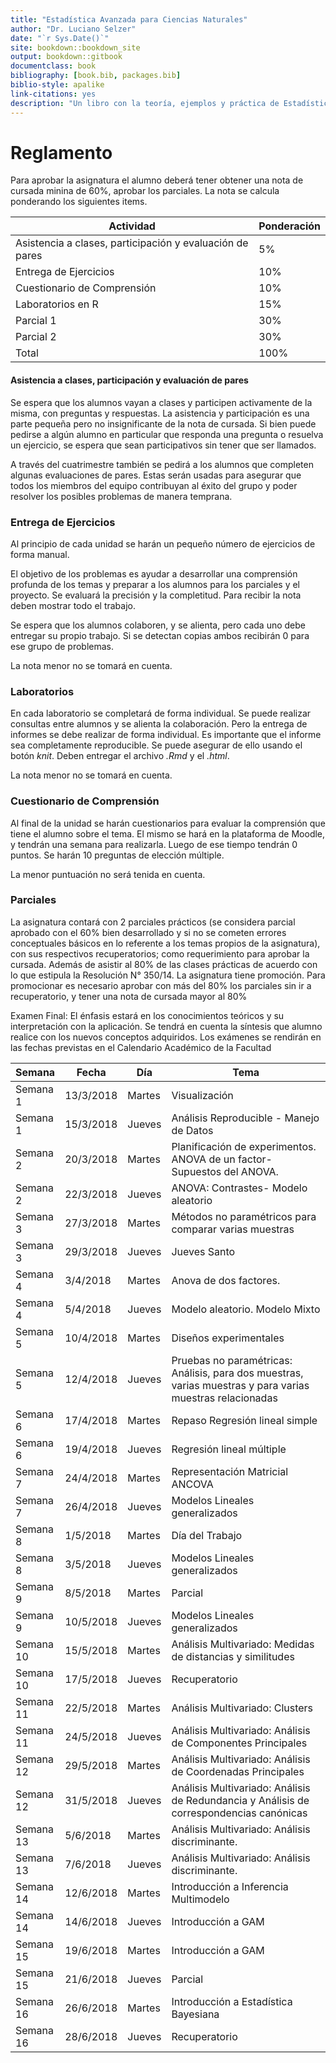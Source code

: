 ```yaml
--- 
title: "Estadística Avanzada para Ciencias Naturales"
author: "Dr. Luciano Selzer"
date: "`r Sys.Date()`"
site: bookdown::bookdown_site
output: bookdown::gitbook
documentclass: book
bibliography: [book.bib, packages.bib]
biblio-style: apalike
link-citations: yes
description: "Un libro con la teoría, ejemplos y práctica de Estadística Avanzada para Ciencias Naturales."
---
```


# Reglamento

Para aprobar la asignatura el alumno deberá tener obtener una nota de cursada
minina de 60%, aprobar los parciales. La nota se calcula ponderando los
siguientes items.

| Actividad                                                | Ponderación |
|----------------------------------------------------------|-------------|
| Asistencia a clases, participación y evaluación de pares | 5%          |
| Entrega de Ejercicios                                    | 10%         |
| Cuestionario de Comprensión                              | 10%         |
| Laboratorios en R                                        | 15%         |
| Parcial 1                                                | 30%         |
| Parcial 2                                                | 30%         |
| Total                                                    | 100%        |

#### Asistencia a clases, participación y evaluación de pares

Se espera que los alumnos vayan a clases y participen activamente de la misma,
con preguntas y respuestas. La asistencia y participación es una parte pequeña
pero no insignificante de la nota de cursada. Si bien puede pedirse a algún
alumno en particular que responda una pregunta o resuelva un ejercicio, se
espera que sean participativos sin tener que ser llamados.

A través del cuatrimestre también se pedirá a los alumnos que completen algunas
evaluaciones de pares. Estas serán usadas para asegurar que todos los miembros
del equipo contribuyan al éxito del grupo y poder resolver los posibles
problemas de manera temprana.

### Entrega de Ejercicios

Al principio de cada unidad se harán un pequeño número de ejercicios de forma
manual.

El objetivo de los problemas es ayudar a desarrollar una comprensión profunda de
los temas y preparar a los alumnos para los parciales y el proyecto. Se evaluará
la precisión y la completitud. Para recibir la nota deben mostrar todo el
trabajo.

Se espera que los alumnos colaboren, y se alienta, pero cada uno debe entregar
su propio trabajo. Si se detectan copias ambos recibirán 0 para ese grupo de
problemas.

La nota menor no se tomará en cuenta.

### Laboratorios

En cada laboratorio se completará de forma individual. Se puede realizar
consultas entre alumnos y se alienta la colaboración. Pero la entrega de
informes se debe realizar de forma individual. Es importante que el informe sea
completamente reproducible. Se puede asegurar de ello usando el botón *knit*.
Deben entregar el archivo *.Rmd* y el *.html*.

La nota menor no se tomará en cuenta.

### Cuestionario de Comprensión

Al final de la unidad se harán cuestionarios para evaluar la comprensión que
tiene el alumno sobre el tema. El mismo se hará en la plataforma de Moodle, y
tendrán una semana para realizarla. Luego de ese tiempo tendrán 0 puntos. Se
harán 10 preguntas de elección múltiple.

La menor puntuación no será tenida en cuenta.

### Parciales

La asignatura contará con 2 parciales prácticos (se considera parcial aprobado
con el 60% bien desarrollado y si no se cometen errores conceptuales básicos en
lo referente a los temas propios de la asignatura), con sus respectivos
recuperatorios; como requerimiento para aprobar la cursada. Además de asistir al
80% de las clases prácticas de acuerdo con lo que estipula la Resolución N°
350/14. La asignatura tiene promoción. Para promocionar es necesario aprobar
con más del 80% los parciales sin ir a recuperatorio, y tener una nota de 
cursada mayor al 80%

Examen Final: El énfasis estará en los conocimientos teóricos y su
interpretación con la aplicación. Se tendrá en cuenta la síntesis que alumno
realice con los nuevos conceptos adquiridos. Los exámenes se rendirán en las
fechas previstas en el Calendario Académico de la Facultad

| Semana    | Fecha     | Día    | Tema                                                                                                      |
|-----------|-----------|--------|-----------------------------------------------------------------------------------------------------------|
| Semana 1  | 13/3/2018 | Martes | Visualización                                                                                             |
| Semana 1  | 15/3/2018 | Jueves | Análisis Reproducible - Manejo de Datos                                                                   |
| Semana 2  | 20/3/2018 | Martes | Planificación de experimentos. ANOVA de un factor- Supuestos del ANOVA.                                   |
| Semana 2  | 22/3/2018 | Jueves | ANOVA: Contrastes- Modelo aleatorio                                                                       |
| Semana 3  | 27/3/2018 | Martes | Métodos no paramétricos para comparar varias muestras                                                     |
| Semana 3  | 29/3/2018 | Jueves | Jueves Santo                                                                                              |
| Semana 4  | 3/4/2018  | Martes | Anova de dos factores.                                                                                    |
| Semana 4  | 5/4/2018  | Jueves | Modelo aleatorio. Modelo Mixto                                                                            |
| Semana 5  | 10/4/2018 | Martes | Diseños experimentales                                                                                    |
| Semana 5  | 12/4/2018 | Jueves | Pruebas no paramétricas: Análisis, para dos muestras, varias muestras y para varias muestras relacionadas |
| Semana 6  | 17/4/2018 | Martes | Repaso Regresión lineal simple                                                                            |
| Semana 6  | 19/4/2018 | Jueves | Regresión lineal múltiple                                                                                 |
| Semana 7  | 24/4/2018 | Martes | Representación Matricial ANCOVA                                                                           |
| Semana 7  | 26/4/2018 | Jueves | Modelos Lineales generalizados                                                                            |
| Semana 8  | 1/5/2018  | Martes | Día del Trabajo                                                                                           |
| Semana 8  | 3/5/2018  | Jueves | Modelos Lineales generalizados                                                                            |
| Semana 9  | 8/5/2018  | Martes | Parcial                                                                                                   |
| Semana 9  | 10/5/2018 | Jueves | Modelos Lineales generalizados                                                                            |
| Semana 10 | 15/5/2018 | Martes | Análisis Multivariado: Medidas de distancias y similitudes                                                |
| Semana 10 | 17/5/2018 | Jueves | Recuperatorio                                                                                             |
| Semana 11 | 22/5/2018 | Martes | Análisis Multivariado: Clusters                                                                           |
| Semana 11 | 24/5/2018 | Jueves | Análisis Multivariado: Análisis de Componentes Principales                                                |
| Semana 12 | 29/5/2018 | Martes | Análisis Multivariado: Análisis de Coordenadas Principales                                                |
| Semana 12 | 31/5/2018 | Jueves | Análisis Multivariado: Análisis de Redundancia y Análisis de correspondencias canónicas                   |
| Semana 13 | 5/6/2018  | Martes | Análisis Multivariado: Análisis discriminante.                                                            |
| Semana 13 | 7/6/2018  | Jueves | Análisis Multivariado: Análisis discriminante.                                                            |
| Semana 14 | 12/6/2018 | Martes | Introducción a Inferencia Multimodelo                                                                     |
| Semana 14 | 14/6/2018 | Jueves | Introducción a GAM                                                                                        |
| Semana 15 | 19/6/2018 | Martes | Introducción a GAM                                                                                        |
| Semana 15 | 21/6/2018 | Jueves | Parcial                                                                                                   |
| Semana 16 | 26/6/2018 | Martes | Introducción a Estadística Bayesiana                                                                      |
| Semana 16 | 28/6/2018 | Jueves | Recuperatorio                                                                                             |
